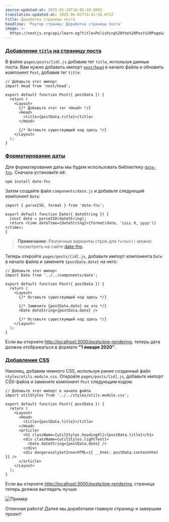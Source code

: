 ```yaml
---
source-updated-at: 2025-05-29T18:05:49.000Z
translation-updated-at: 2025-06-02T19:41:56.671Z
title: Доработка страницы поста
headline: 'Роутер страниц: Доработка страницы поста'
image: >-
  https://nextjs.org/api/learn-og?title=Polishing%20the%20Post%20Page&amp;chapter=34
---
```


### [Добавление `title` на страницу поста](#adding-title-to-the-post-page)

В файле `pages/posts/[id].js` добавим тег `title`, используя данные поста. Вам нужно добавить импорт [`next/head`](/docs/api-reference/next/head) в начало файла и обновить компонент `Post`, добавив тег `title`:

```
// Добавьте этот импорт
import Head from 'next/head';
 
export default function Post({ postData }) {
  return (
    <Layout>
      {/* Добавьте этот тег <Head> */}
      <Head>
        <title>{postData.title}</title>
      </Head>
 
      {/* Оставьте существующий код здесь */}
    </Layout>
  );
}
```

### [Форматирование даты](#formatting-the-date)

Для форматирования даты мы будем использовать библиотеку [`date-fns`](https://date-fns.org/). Сначала установите её:

```
npm install date-fns
```

Затем создайте файл `components/date.js` и добавьте следующий компонент `Date`:

```
import { parseISO, format } from 'date-fns';
 
export default function Date({ dateString }) {
  const date = parseISO(dateString);
  return <time dateTime={dateString}>{format(date, 'LLLL d, yyyy')}</time>;
}
```

> **Примечание**: Различные варианты строк для `format()` можно посмотреть на сайте [date-fns](https://date-fns.org/v2.16.1/docs/format).

Теперь откройте `pages/posts/[id].js`, добавьте импорт компонента `Date` в начало файла и замените `{postData.date}` на него:

```
// Добавьте этот импорт
import Date from '../../components/date';
 
export default function Post({ postData }) {
  return (
    <Layout>
      {/* Оставьте существующий код здесь */}
 
      {/* Замените {postData.date} на это */}
      <Date dateString={postData.date} />
 
      {/* Оставьте существующий код здесь */}
    </Layout>
  );
}
```

Если вы откроете [http://localhost:3000/posts/pre-rendering](http://localhost:3000/posts/pre-rendering), теперь дата должна отображаться в формате **"1 января 2020"**.

### [Добавление CSS](#adding-css)

Наконец, добавим немного CSS, используя ранее созданный файл `styles/utils.module.css`. Откройте `pages/posts/[id].js`, добавьте импорт CSS-файла и замените компонент `Post` следующим кодом:

```
// Добавьте этот импорт в начало файла
import utilStyles from '../../styles/utils.module.css';
 
export default function Post({ postData }) {
  return (
    <Layout>
      <Head>
        <title>{postData.title}</title>
      </Head>
      <article>
        <h1 className={utilStyles.headingXl}>{postData.title}</h1>
        <div className={utilStyles.lightText}>
          <Date dateString={postData.date} />
        </div>
        <div dangerouslySetInnerHTML={{ __html: postData.contentHtml }} />
      </article>
    </Layout>
  );
}
```

Если вы откроете [http://localhost:3000/posts/pre-rendering](http://localhost:3000/posts/pre-rendering), страница теперь должна выглядеть лучше:

![Пример](https://h8DxKfmAPhn8O0p3.public.blob.vercel-storage.com/learn/pages-router/dynamic-routes/post-page-css.png)

Отличная работа! Далее мы доработаем главную страницу и завершим проект!